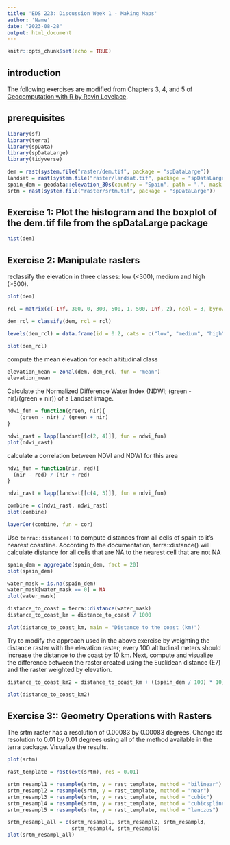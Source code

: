 ```yaml
---
title: 'EDS 223: Discussion Week 1 - Making Maps'
author: 'Name'
date: "2023-08-28"
output: html_document
---
```


```r
knitr::opts_chunk$set(echo = TRUE)
```

## introduction

The following exercises are modified from Chapters 3, 4, and 5 of [Geocomputation with R by Rovin Lovelace](https://r.geocompx.org/).

## prerequisites

```r
library(sf)
library(terra)
library(spData)
library(spDataLarge)
library(tidyverse)
```

```r
dem = rast(system.file("raster/dem.tif", package = "spDataLarge"))
landsat = rast(system.file("raster/landsat.tif", package = "spDataLarge"))
spain_dem = geodata::elevation_30s(country = "Spain", path = ".", mask = FALSE)
srtm = rast(system.file("raster/srtm.tif", package = "spDataLarge"))
```

## Exercise 1: Plot the histogram and the boxplot of the dem.tif file from the spDataLarge package

```r
hist(dem)
```

## Exercise 2: Manipulate rasters

reclassify the elevation in three classes: low (<300), medium and high (>500). 

```r
plot(dem)

rcl = matrix(c(-Inf, 300, 0, 300, 500, 1, 500, Inf, 2), ncol = 3, byrow = TRUE)

dem_rcl = classify(dem, rcl = rcl)

levels(dem_rcl) = data.frame(id = 0:2, cats = c("low", "medium", "high"))

plot(dem_rcl)
```

compute the mean elevation for each altitudinal class

```r
elevation_mean = zonal(dem, dem_rcl, fun = "mean")
elevation_mean
```

Calculate the Normalized Difference Water Index (NDWI; (green - nir)/(green + nir)) of a Landsat image.

```r
ndwi_fun = function(green, nir){
    (green - nir) / (green + nir)
}

ndwi_rast = lapp(landsat[[c(2, 4)]], fun = ndwi_fun)
plot(ndwi_rast)
```

calculate a correlation between NDVI and NDWI for this area

```r
ndvi_fun = function(nir, red){
  (nir - red) / (nir + red)
}

ndvi_rast = lapp(landsat[[c(4, 3)]], fun = ndvi_fun)
```

```r
combine = c(ndvi_rast, ndwi_rast)
plot(combine)

layerCor(combine, fun = cor)
```

Use `terra::distance()` to compute distances from all cells of spain to it's nearest coastline. According to the documentation, terra::distance() will calculate distance for all cells that are NA to the nearest cell that are not NA

```r
spain_dem = aggregate(spain_dem, fact = 20)
plot(spain_dem)

water_mask = is.na(spain_dem)
water_mask[water_mask == 0] = NA
plot(water_mask)

distance_to_coast = terra::distance(water_mask)
distance_to_coast_km = distance_to_coast / 1000

plot(distance_to_coast_km, main = "Distance to the coast (km)")
```

Try to modify the approach used in the above exercise by weighting the distance raster with the elevation raster; every 100 altitudinal meters should increase the distance to the coast by 10 km. Next, compute and visualize the difference between the raster created using the Euclidean distance (E7) and the raster weighted by elevation.

```r
distance_to_coast_km2 = distance_to_coast_km + ((spain_dem / 100) * 10)

plot(distance_to_coast_km2)
```


## Exercise 3:: Geometry Operations with Rasters

The srtm raster has a resolution of 0.00083 by 0.00083 degrees. Change its resolution to 0.01 by 0.01 degrees using all of the method available in the terra package. Visualize the results. 

```r
plot(srtm)

rast_template = rast(ext(srtm), res = 0.01)

srtm_resampl1 = resample(srtm, y = rast_template, method = "bilinear")
srtm_resampl2 = resample(srtm, y = rast_template, method = "near")
srtm_resampl3 = resample(srtm, y = rast_template, method = "cubic")
srtm_resampl4 = resample(srtm, y = rast_template, method = "cubicspline")
srtm_resampl5 = resample(srtm, y = rast_template, method = "lanczos")
```

```r
srtm_resampl_all = c(srtm_resampl1, srtm_resampl2, srtm_resampl3,
                     srtm_resampl4, srtm_resampl5)
plot(srtm_resampl_all)
```
